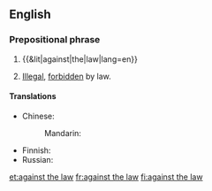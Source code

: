 ==English==

===Prepositional phrase===
{{head|en|prepositional phrase|head=[[against]] [[the]] [[law]]}}

# {{&lit|against|the|law|lang=en}}
# {{label|en|legal}} [[illegal|Illegal]], [[forbidden]] by law.

====Translations====
{{trans-top|illegal, forbidden by law}}
* Chinese: 
*: Mandarin: {{t-needed|cmn}}
{{trans-mid}}
* Finnish: {{t-needed|fi}}
* Russian: {{t-needed|ru}}
{{trans-bottom}}

[[et:against the law]]
[[fr:against the law]]
[[fi:against the law]]